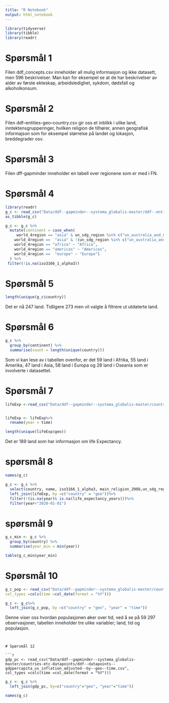 ```yaml
---
title: "R Notebook"
output: html_notebook
---
```



```r
library(tidyverse)
library(tibble)
library(readr)
```

# Spørsmål 1 

Filen ddf_concepts.csv inneholder all mulig informasjon og ikke datasett, men 596 beskrivelser. 
Man kan for eksempel se at de har beskrivelser av alder av første ekteskap, arbeidsledighet, sykdom, dødsfall og alkoholkonsum. 

# Spørsmål 2

Filen ddf--entities-geo--country.csv gir oss et inblikk i ulike land, inntektensgrupperinger, hvilken religion de tilhører, annen geografisk informajson som for eksempel størrelse på landet og lokasjon, breddegrader osv. 

# Spørsmål 3 

 Filen dff-gapminder inneholder en tabell over regionene som er med i FN.
 
# Spørsmål 4 
 
```r
library(readr)
g_c <- read_csv("Data/ddf--gapminder--systema_globalis-master/ddf--entities--geo--country.csv")
as_tibble(g_c)

```


```r
g_c <- g_c %>%
  mutate(continent = case_when(
     world_4region == "asia" & un_sdg_region %in% c("un_australia_and_new_zealand", "un_oceania_exc_australia_and_new_zealand") ~ "Oceania",
    world_4region ==  "asia" & !(un_sdg_region %in% c("un_australia_and_new_zealand", "un_oceania_exc_australia_and_new_zealand")) ~ "Asia",
    world_4region == "africa" ~ "Africa",
    world_4region == "americas" ~ "Americas",
    world_4region ==  "europe" ~ "Europe")
  ) %>%
 filter(!is.na(iso3166_1_alpha3))
```
 
# Spørsmål 5
```r
length(unique(g_c$country))
```

Det er nå 247 land. 
Tidligere 273 men vil valgte å filtrere ut utdaterte land. 

# Spørsmål 6

```r
g_c %>%
  group_by(continent) %>%
  summarise(count = length(unique(country)))

```
Som vi kan lese av i tabellen ovenfor, er det 59 land i Afrika, 55 land i Amerika, 47 land i Asia, 58 land i Europa og 28 land i Oseania som er involverte i datasettet. 


# Spørsmål 7

```r
lifeExp <-read_csv("Data/ddf--gapminder--systema_globalis-master/countries-etc-datapoints/ddf--datapoints--life_expectancy_years--by--geo--time.csv",col_types =cols(time =col_date(format = "%Y")))


lifeExp <- lifeExp%>%
  rename(year = time)

length(unique(lifeExp$geo))
```
Det er 189 land som har informasjon om life Expectancy.


# spørsmål 8

```r
names(g_c)
```


```r
g_c <- g_c %>%
  select(country, name, iso3166_1_alpha3, main_religion_2008,un_sdg_region, world_4region, continent, world_6region,)%>%
  left_join(lifeExp, by =c("country" = "geo"))%>%
  filter(!(is.na(year)& is.na(life_expectancy_years)))%>%
  filter(year<"2020-01-01")
```


# spørsmål 9

```r
g_c_min <- g_c %>%
  group_by(country) %>%
  summarise(year_min = min(year))

table(g_c_min$year_min)


````


# Spørsmål 10

```r
g_c_pop <- read_csv("Data/ddf--gapminder--systema_globalis-master/countries-etc-datapoints/ddf--datapoints--population_total--by--geo--time.csv",
col_types =cols(time =col_date(format = "%Y")))

g_c <- g_c%>%
  left_join(g_c_pop, by =c("country" = "geo", "year" = "time"))
```
Denne viser oss hvordan populasjonen øker over tid, ved å se på 59 297 observasjoner, tabellen inneholder tre ulike variabler; land, tid og populasjon. 
```


# Spørsmål 12 

```r
gdp_pc <- read_csv("Data/ddf--gapminder--systema_globalis-master/countries-etc-datapoints/ddf--datapoints--gdppercapita_us_inflation_adjusted--by--geo--time.csv",
col_types =cols(time =col_date(format = "%Y")))
```

```r
g_c <- g_c %>%
  left_join(gdp_pc, by=c("country"="geo", "year"="time"))

```

```r
names(g_c)
```



